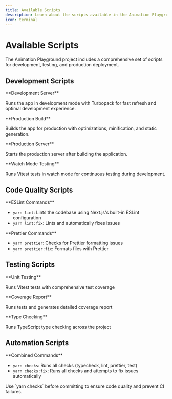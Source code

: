 ```yaml
---
title: Available Scripts
description: Learn about the scripts available in the Animation Playground project.
icon: terminal
---
```


# Available Scripts

<Info>
  The Animation Playground project includes a comprehensive set of scripts for
  development, testing, and production deployment.
</Info>

## Development Scripts

<CardGroup cols={2}>
<Card title="yarn dev" icon="play">
**Development Server**

Runs the app in development mode with Turbopack for fast refresh and optimal development experience.

</Card>
<Card title="yarn build" icon="hammer">
**Production Build**

Builds the app for production with optimizations, minification, and static generation.

</Card>
</CardGroup>

<CardGroup cols={2}>
<Card title="yarn start" icon="rocket">
**Production Server**

Starts the production server after building the application.

</Card>
<Card title="yarn test:watch" icon="eye">
**Watch Mode Testing**

Runs Vitest tests in watch mode for continuous testing during development.

</Card>
</CardGroup>

## Code Quality Scripts

<CardGroup cols={2}>
<Card title="Linting" icon="check-circle">
**ESLint Commands**

- `yarn lint`: Lints the codebase using Next.js's built-in ESLint configuration
- `yarn lint:fix`: Lints and automatically fixes issues

</Card>
<Card title="Formatting" icon="code">
**Prettier Commands**

- `yarn prettier`: Checks for Prettier formatting issues
- `yarn prettier:fix`: Formats files with Prettier
</Card>
</CardGroup>

## Testing Scripts

<CardGroup cols={3}>
<Card title="yarn test" icon="test-tube">
**Unit Testing**

Runs Vitest tests with comprehensive test coverage

</Card>
<Card title="yarn test:coverage" icon="chart-bar">
**Coverage Report**

Runs tests and generates detailed coverage report

</Card>
<Card title="yarn typecheck" icon="typescript">
**Type Checking**

Runs TypeScript type checking across the project

</Card>
</CardGroup>

## Automation Scripts

<Card title="Batch Operations" icon="cogs">
**Combined Commands**

- `yarn checks`: Runs all checks (typecheck, lint, prettier, test)
- `yarn checks:fix`: Runs all checks and attempts to fix issues automatically

<Success>
Use `yarn checks` before committing to ensure code quality and prevent CI failures.
</Success>
</Card>
